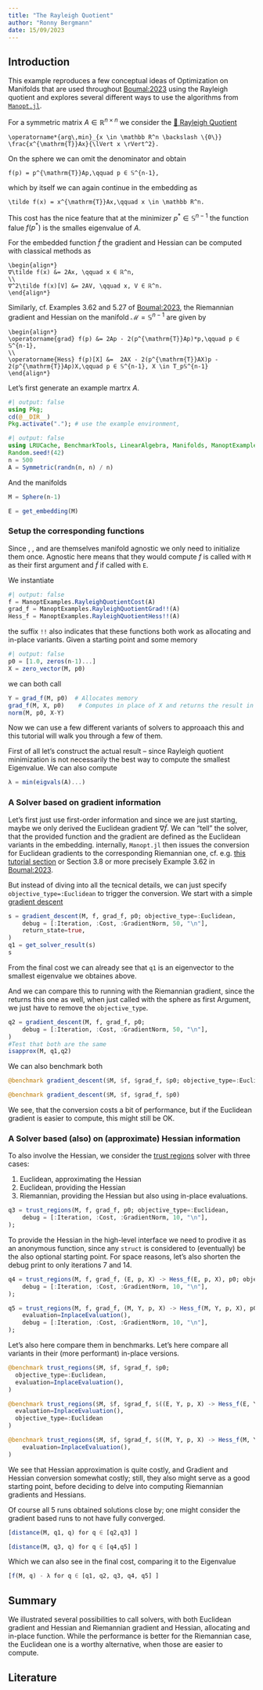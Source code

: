 ```yaml
---
title: "The Rayleigh Quotient"
author: "Ronny Bergmann"
date: 15/09/2023
---
```


## Introduction

This example reproduces a few conceptual ideas of Optimization on Manifolds that are used throughout [Boumal:2023](@cite) using the Rayleigh quotient and explores several different ways to use the algorithms from [`Manopt.jl`](https://manoptjl.org).

For a symmetric matrix $A \in \mathbb R^{n\times n}$ we consider the [📖 Rayleigh Quotient](https://en.wikipedia.org/wiki/Rayleigh_quotient)

```math
\operatorname*{arg\,min}_{x \in \mathbb R^n \backslash \{0\}}
\frac{x^{\mathrm{T}}Ax}{\lVert x \rVert^2}.
```

On the sphere we can omit the denominator and obtain

```math
f(p) = p^{\mathrm{T}}Ap,\qquad p ∈ 𝕊^{n-1},
```

which by itself we can again continue in the embedding as

```math
\tilde f(x) = x^{\mathrm{T}}Ax,\qquad x \in \mathbb R^n.
```

This cost has the nice feature that at the minimizer $p^*\in\mathbb S^{n-1}$ the function
falue $f(p^*)$ is the smalles eigenvalue of $A$.

For the embedded function $\tilde f$ the gradient and Hessian can be computed with classical
methods as

```math
\begin{align*}
∇\tilde f(x) &= 2Ax, \qquad x ∈ ℝ^n,
\\
∇^2\tilde f(x)[V] &= 2AV, \qquad x, V ∈ ℝ^n.
\end{align*}
```

Similarly, cf. Examples 3.62 and 5.27 of [Boumal:2023](@cite),
the Riemannian gradient and Hessian on the manifold $\mathcal M = \mathbb S^{n-1}$ are given by

```math
\begin{align*}
\operatorname{grad} f(p) &= 2Ap - 2(p^{\mathrm{T}}Ap)*p,\qquad p ∈ 𝕊^{n-1},
\\
\operatorname{Hess} f(p)[X] &=  2AX - 2(p^{\mathrm{T}}AX)p - 2(p^{\mathrm{T}}Ap)X,\qquad p ∈ 𝕊^{n-1}, X \in T_p𝕊^{n-1}
\end{align*}
```

Let's first generate an example martrx $A$.

```julia
#| output: false
using Pkg;
cd(@__DIR__)
Pkg.activate("."); # use the example environment,
```

```julia
#| output: false
using LRUCache, BenchmarkTools, LinearAlgebra, Manifolds, ManoptExamples, Manopt, Random
Random.seed!(42)
n = 500
A = Symmetric(randn(n, n) / n)
```

And the manifolds

```julia
M = Sphere(n-1)
```
```julia
E = get_embedding(M)
```

### Setup the corresponding functions

Since ``[`RayleighQuotientCost`](@ref ManoptExamples.RayleighQuotientCost)``{=commonmark}, ``[`RayleighQuotientGrad!!`](@ref ManoptExamples.RayleighQuotientGrad!!)``{=commonmark}, and ``[`RayleighQuotientHess!!`](@ref ManoptExamples.RayleighQuotientHess!!)``{=commonmark} are themselves manifold agnostic we only need to initialize them once. Agnostic here means that they would compute $f$ is called with `M` as their first argument and $\tilde f$ if called with `E`.

We instantiate

```julia
#| output: false
f = ManoptExamples.RayleighQuotientCost(A)
grad_f = ManoptExamples.RayleighQuotientGrad!!(A)
Hess_f = ManoptExamples.RayleighQuotientHess!!(A)
```

the suffix `!!` also indicates that these functions both work as allocating and in-place variants. Given a starting point and some memory

```julia
#| output: false
p0 = [1.0, zeros(n-1)...]
X = zero_vector(M, p0)
```

we can both call

```julia
Y = grad_f(M, p0)  # Allocates memory
grad_f(M, X, p0)    # Computes in place of X and returns the result in X.
norm(M, p0, X-Y)
```


Now we can use a few different variants of solvers to approaach this and this tutorial will walk you through a few of them.

First of all let's construct the actual result – since Rayleigh quotient minimization is not necessarily the best way to compute the smallest Eigenvalue. We can also compute

```julia
λ = min(eigvals(A)...)
```

### A Solver based on gradient information

Let's first just use first-order information
and since we are just starting, maybe we only derived the Euclidean
gradient $\nabla \tilde f$.
We can “tell” the solver, that the provided function and the gradient
are defined as the Euclidean variants in the embedding.
internally, `Manopt.jl` then issues the conversion for Euclidean gradients
to the corresponding Riemannian one, cf. e.g. [this tutorial section](https://manoptjl.org/stable/tutorials/AutomaticDifferentiation/#EmbeddedGradient) or Section 3.8 or more precisely Example 3.62 in [Boumal:2023](@cite).

But instead of diving into all the tecnical details, we can just specify `objective_type=:Euclidean` to trigger the conversion.
We start with a simple [gradient descent](https://manoptjl.org/stable/solvers/gradient_descent/)

```julia
s = gradient_descent(M, f, grad_f, p0; objective_type=:Euclidean,
    debug = [:Iteration, :Cost, :GradientNorm, 50, "\n"],
    return_state=true,
)
q1 = get_solver_result(s)
s
```

From the final cost we can already see that `q1` is an eigenvector to the smallest eigenvalue we obtaines above.

And we can compare this to running with the Riemannian gradient,
since the ``[`RayleighQuotientGrad!!`](@ref ManoptExamples.RayleighQuotientGrad!!)``{=commonmark} returns this one as well,
when just called with the sphere as first Argument, we just have to remove the `objective_type`.

```julia
q2 = gradient_descent(M, f, grad_f, p0;
    debug = [:Iteration, :Cost, :GradientNorm, 50, "\n"],
)
#Test that both are the same
isapprox(M, q1,q2)
```

We can also benchmark both

```julia
@benchmark gradient_descent($M, $f, $grad_f, $p0; objective_type=:Euclidean)
```

```julia
@benchmark gradient_descent($M, $f, $grad_f, $p0)
```

We see, that the conversion costs a bit of performance, but if the Euclidean gradient is easier to compute, this might still be OK.

### A Solver based (also) on (approximate) Hessian information
To also involve the Hessian, we consider the [trust regions](https://manoptjl.org/stable/solvers/trust_regions/) solver with three cases:

1. Euclidean, approximating the Hessian
2. Euclidean, providing the Hessian
3. Riemannian, providing the Hessian but also using in-place evaluations.

```julia
q3 = trust_regions(M, f, grad_f, p0; objective_type=:Euclidean,
    debug = [:Iteration, :Cost, :GradientNorm, 10, "\n"],
);
```

To provide the Hessian in the high-level interface we need to prodive it as an
anonymous function, since any `struct` is considered to (eventually) be the also optional starting point.
For space reasons, let's also shorten the debug print to only iterations 7 and 14.

```julia
q4 = trust_regions(M, f, grad_f, (E, p, X) -> Hess_f(E, p, X), p0; objective_type=:Euclidean,
    debug = [:Iteration, :Cost, :GradientNorm, 10, "\n"],
);
```

```julia
q5 = trust_regions(M, f, grad_f, (M, Y, p, X) -> Hess_f(M, Y, p, X), p0;
    evaluation=InplaceEvaluation(),
    debug = [:Iteration, :Cost, :GradientNorm, 10, "\n"],
);
```

Let's also here compare them in benchmarks. Let's here compare all variants in their (more performant) in-place versions.


```julia
@benchmark trust_regions($M, $f, $grad_f, $p0;
  objective_type=:Euclidean,
  evaluation=InplaceEvaluation(),
)
```

```julia
@benchmark trust_regions($M, $f, $grad_f, $((E, Y, p, X) -> Hess_f(E, Y, p, X)), $p0;
  evaluation=InplaceEvaluation(),
  objective_type=:Euclidean
)
```

```julia
@benchmark trust_regions($M, $f, $grad_f, $((M, Y, p, X) -> Hess_f(M, Y, p, X)), $p0;
    evaluation=InplaceEvaluation(),
)
```

We see that Hessian approximation is quite costly, and Gradient and Hessian conversion somewhat costly; still, they also might serve as a good starting point, before deciding to delve into computing Riemannian gradients and Hessians.

Of course all 5 runs obtained solutions close by; one might consider the gradient based runs to not have fully converged.
```julia
[distance(M, q1, q) for q ∈ [q2,q3] ]
```
```julia
[distance(M, q3, q) for q ∈ [q4,q5] ]
```

Which we can also see in the final cost, comparing it to the Eigenvalue
```julia
[f(M, q) - λ for q ∈ [q1, q2, q3, q4, q5] ]
```

## Summary

We illustrated several possibilities to call solvers, with
both Euclidean gradient and Hessian and Riemannian gradient and Hessian,
allocating and in-place function.
While the performance is better for the Riemannian case, the Euclidean one is a worthy alternative, when those are easier to compute.


## Literature

````{=commonmark}
```@bibliography
Pages = ["RayleighQuotient.md"]
Canonical=false
```
````